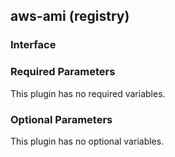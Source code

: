 ## aws-ami (registry)

### Interface

### Required Parameters

This plugin has no required variables.

### Optional Parameters

This plugin has no optional variables.
